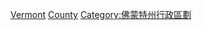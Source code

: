 {{containercat}}
{{Commons category|People of Vermont by county}}
[[Category:美国各县人物|Vermont]]
[[Category:佛蒙特州人|County]]
[[Category:佛蒙特州行政區劃|Category:佛蒙特州行政區劃]]